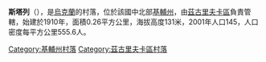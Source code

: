 {{coord|50|25|47|N|31|37|31|E|scale:30000|display=title}}

'''斯塔列'''（{{lang-uk|Старе}}），是[[烏克蘭|烏克蘭]]的村落，位於該國中北部[[基輔州|基輔州]]，由[[茲古里夫卡區|茲古里夫卡區]]負責管轄，始建於1910年，面積0.26平方公里，海拔高度131米，2001年人口145，人口密度每平方公里555.6人。

{{DEFAULTSORT:Старе}}
[[Category:基輔州村落|Category:基輔州村落]]
[[Category:茲古里夫卡區村落|Category:茲古里夫卡區村落]]


{{Kiev-geo-stub}}